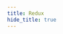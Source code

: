 ```yaml
---
title: Redux
hide_title: true
---
```



<FeatureIcon src={redux} title="Redux" />
<LinkList
  data={[
    {
      title: "安装 Redux",
      link: "/docs/react/redux/installation",
      src: redux,
    },
  ]}
/>
